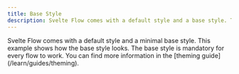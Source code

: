 ```yaml
---
title: Base Style
description: Svelte Flow comes with a default style and a base style. This example shows how the base style looks.
---
```



<ExampleLayout>
Svelte Flow comes with a default style and a minimal base style. This example shows how the base style looks. The base style is mandatory for every flow to work.
You can find more information in the [theming guide](/learn/guides/theming).

<ExampleViewer codePath="examples/styling/base" framework="svelte"/>
</ExampleLayout>
